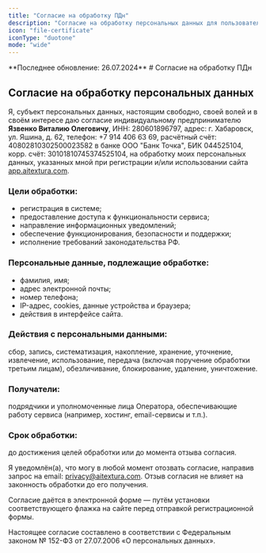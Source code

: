 ```yaml
---
title: "Согласие на обработку ПДн"
description: "Согласие на обработку персональных данных для пользователей AI TEXTURA"
icon: "file-certificate"
iconType: "duotone"
mode: "wide"
---
```

<Info>
  **Последнее обновление: 26.07.2024**
</Info>
# Согласие на обработку ПДн

## Согласие на обработку персональных данных

Я, субъект персональных данных, настоящим свободно, своей волей и в своём интересе даю согласие индивидуальному предпринимателю **Язвенко Виталию Олеговичу**,
ИНН: 280601896797,
адрес: г. Хабаровск, ул. Яшина, д. 62,
телефон: +7 914 406 63 69,
расчётный счёт: 40802810302500023582
в банке ООО "Банк Точка", БИК 044525104,
корр. счёт: 30101810745374525104,
на обработку моих персональных данных, указанных мной при регистрации и/или использовании сайта [app.aitextura.com](https://app.aitextura.com).

### Цели обработки:

- регистрация в системе;
- предоставление доступа к функциональности сервиса;
- направление информационных уведомлений;
- обеспечение функционирования, безопасности и поддержки;
- исполнение требований законодательства РФ.

### Персональные данные, подлежащие обработке:

- фамилия, имя;
- адрес электронной почты;
- номер телефона;
- IP-адрес, cookies, данные устройства и браузера;
- действия в интерфейсе сайта.

### Действия с персональными данными:

сбор, запись, систематизация, накопление, хранение, уточнение, извлечение, использование, передача (включая поручение обработки третьим лицам), обезличивание, блокирование, удаление, уничтожение.

### Получатели:

подрядчики и уполномоченные лица Оператора, обеспечивающие работу сервиса (например, хостинг, email-сервисы и т.п.).

### Срок обработки:

до достижения целей обработки или до момента отзыва согласия.

Я уведомлён(а), что могу в любой момент отозвать согласие, направив запрос на email: [privacy@aitextura.com](privacy@aitextura.com).
Отзыв согласия не влияет на законность обработки до его получения.

Согласие даётся в электронной форме — путём установки соответствующего флажка на сайте перед отправкой регистрационной формы.

Настоящее согласие составлено в соответствии с Федеральным законом № 152-ФЗ от 27.07.2006 «О персональных данных».
